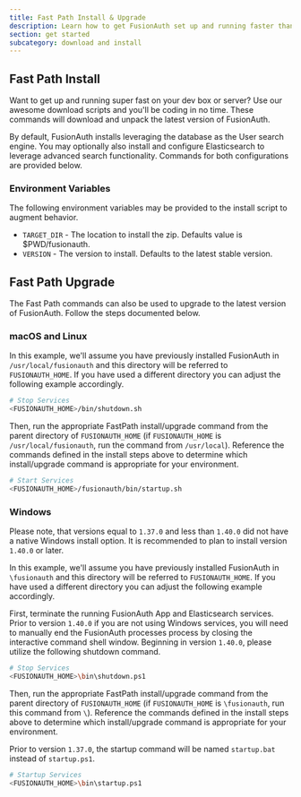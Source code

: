 ```yaml
---
title: Fast Path Install & Upgrade
description: Learn how to get FusionAuth set up and running faster than you can chug a latte.
section: get started
subcategory: download and install
---
```


## Fast Path Install

Want to get up and running super fast on your dev box or server? Use our awesome download scripts and you'll be coding in no time. These commands will download and unpack the latest version of FusionAuth.

By default, FusionAuth installs leveraging the database as the User search engine.  You may optionally also install and configure Elasticsearch to leverage advanced search functionality.  Commands for both configurations are provided below.

### Environment Variables
The following environment variables may be provided to the install script to augment behavior.

* `TARGET_DIR` - The location to install the zip. Defaults value is $PWD/fusionauth.
* `VERSION` - The version to install. Defaults to the latest stable version.

<FastPathInstall />

## Fast Path Upgrade

The Fast Path commands can also be used to upgrade to the latest version of FusionAuth.  Follow the steps documented below.

### macOS and Linux
In this example, we'll assume you have previously installed FusionAuth in `/usr/local/fusionauth` and this directory will be referred to `FUSIONAUTH_HOME`. If you have used a different directory you can adjust the following example accordingly.

```sh title="Shutdown FusionAuth"
# Stop Services
<FUSIONAUTH_HOME>/bin/shutdown.sh
```

Then, run the appropriate FastPath install/upgrade command from the parent directory of `FUSIONAUTH_HOME` (if `FUSIONAUTH_HOME` is `/usr/local/fusionauth`, run the command from `/usr/local`).
Reference the commands defined in the install steps above to determine which install/upgrade command is appropriate for your environment.

```sh title="Start FusionAuth"
# Start Services
<FUSIONAUTH_HOME>/fusionauth/bin/startup.sh
```

### Windows

Please note, that versions equal to `1.37.0` and less than `1.40.0` did not have a native Windows install option. It is recommended to plan to install version `1.40.0` or later.

In this example, we'll assume you have previously installed FusionAuth in `\fusionauth` and this directory will be referred to `FUSIONAUTH_HOME`. If you have used a different directory you can adjust the following example accordingly.

First, terminate the running FusionAuth App and Elasticsearch services. Prior to version `1.40.0` if you are not using Windows services, you will need to manually end the FusionAuth processes process by closing the interactive command shell window. Beginning in version `1.40.0`, please utilize the following shutdown command.

```sh title="Shutdown FusionAuth services"
# Stop Services
<FUSIONAUTH_HOME>\bin\shutdown.ps1
```

Then, run the appropriate FastPath install/upgrade command from the parent directory of `FUSIONAUTH_HOME` (if `FUSIONAUTH_HOME` is `\fusionauth`, run this command from `\`).  Reference the commands defined in the install steps above to determine which install/upgrade command is appropriate for your environment.

Prior to version `1.37.0`, the startup command will be named `startup.bat` instead of `startup.ps1`.

```sh title="Start FusionAuth"
# Startup Services
<FUSIONAUTH_HOME>\bin\startup.ps1
```
